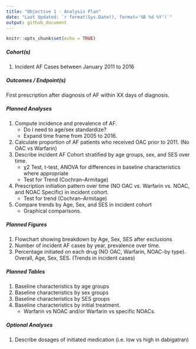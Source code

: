 ```yaml
---
title: "Objective 1 - Analysis Plan"
date: "Last Updated: `r format(Sys.Date(), format='%B %d %Y')`"
output: github_document
---
```


```r
knitr::opts_chunk$set(echo = TRUE)
```

##### Cohort(s)
1. Incident AF Cases between January 2011 to 2016

##### Outcomes / Endpoint(s)
First prescription after diagnosis of AF within XX days of diagnosis.

##### Planned Analyses
1.  Compute incidence and prevalence of AF.
    * Do I need to age/sex standardize?
    * Expand time frame from 2005 to 2016.
2.  Calculate proportion of AF patients who received OAC prior to 2011. (No OAC vs Warfarin)
2. 	Describe incident AF Cohort stratified by age groups, sex, and SES over time. 
    *	χ2 Test, t-test, ANOVA for differences in baseline characteristics where appropriate
    *	Test for Trend (Cochran–Armitage)
3.	Prescription initiation pattern over time (NO OAC vs. Warfarin vs. NOAC, and NOAC Specific) in incident cohort.
    *	Test for trend (Cochran–Armitage)
4.	Compare trends by Age, Sex, and SES in incident cohort 
    *	Graphical comparisons.


##### Planned Figures
1. Flowchart showing breakdown by Age, Sex, SES after exclusions
2. Number of incident AF cases by year, prevalence over time.
3. Percentage initiated on each drug (NO OAC, Warfarin, NOAC-by type). Overall, Age, Sex, SES. (Trends in incident cases)

##### Planned Tables
1.	Baseline characteristics by age groups
2.	Baseline characteristics by sex groups 
3.	Baseline characteristics by SES groups 
4.	Baseline characteristics by initial treatment. 
    * Warfarin vs NOAC and/or Warfarin vs specific NOACs.

##### Optional Analyses
1. Describe dosages of initiated medication (i.e. low vs high in dabigatran)





